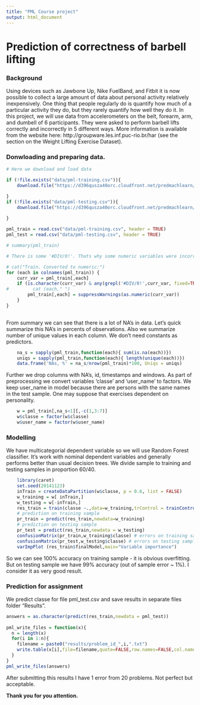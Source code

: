 ```yaml
---
title: "PML Course project"
output: html_document
---
```


# Prediction of correctness of barbell lifting

### Background

Using devices such as Jawbone Up, Nike FuelBand, and Fitbit it is now possible to collect a large amount of data about personal activity relatively inexpensively. One thing that people regularly do is quantify how much of a particular activity they do, but they rarely quantify how well they do it. In this project, we will use data from accelerometers on the belt, forearm, arm, and dumbell of 6 participants. They were asked to perform barbell lifts correctly and incorrectly in 5 different ways. More information is available from the website here: http://groupware.les.inf.puc-rio.br/har (see the section on the Weight Lifting Exercise Dataset). 

### Donwloading and preparing data.

```r
# Here we download and load data

if (!file.exists("data/pml-training.csv")){
    download.file("https://d396qusza40orc.cloudfront.net/predmachlearn/pml-training.csv",destfile = "data/pml-training.csv")

}
if (!file.exists("data/pml-testing.csv")){
    download.file("https://d396qusza40orc.cloudfront.net/predmachlearn/pml-testing.csv",destfile = "data/pml-testing.csv")
    
}

pml_train = read.csv("data/pml-training.csv", header = TRUE)  
pml_test = read.csv("data/pml-testing.csv", header = TRUE)

# summary(pml_train)

# There is some '#DIV/0!'. Thats why some numeric variables were incorrectly encoded as charaters. Below we correct them:

# cat("Train. Converted to numeric:")
for (each in colnames(pml_train)) {
    curr_var = pml_train[,each]
    if (is.character(curr_var) & any(grepl('#DIV/0!',curr_var, fixed=TRUE))) {
#         cat (each," ")
        pml_train[,each] = suppressWarnings(as.numeric(curr_var))
    }
}  
 
```

From summary we can see that there is a lot of NA's in data. Let's quick summarize this NA's in percents of observations. Also we summarize number of unique values in each column. We don't need constants as predictors.

```r
    na_s = sapply(pml_train,function(each){ sum(is.na(each))})
    uniqs = sapply(pml_train,function(each){ length(unique(each))})
    data.frame('NAs, %' = na_s/nrow(pml_train)*100, Uniqs = uniqs) 

```

Further we drop columns with NA's, id, timestamps and windows. As part of preprocessing we convert variables 'classe' and 'user_name' to factors. 
We keep user_name in model because there are persons with the same names in the test sample.  One may suppose that exercises dependent on personality.

```r
    w = pml_train[,na_s<1][,-c(1,3:7)]
    w$classe = factor(w$classe)
    w$user_name = factor(w$user_name)
```

### Modelling

We have multicategorial dependent variable so we will use Random Forest classifier. It's work with nominal dependent variables and generally performs better than usual decision trees. We divide sample to training and testing samples in proportion 60/40.

```r
    library(caret)
    set.seed(20141123)
    inTrain = createDataPartition(w$classe, p = 0.6, list = FALSE)
    w_training = w[ inTrain,]
    w_testing = w[-inTrain,]
    res_train = train(classe ~.,data=w_training,trControl = trainControl(method="oob"), method = "rf")
    # prediction on training sample
    pr_train = predict(res_train,newdata=w_training)
    # prediction on testing sample
    pr_test = predict(res_train,newdata = w_testing)
    confusionMatrix(pr_train,w_training$classe) # errors on training sample
    confusionMatrix(pr_test,w_testing$classe) # errors on testing sample
    varImpPlot (res_train$finalModel,main="Variable importance")
```

So we can see 100% accuracy on training sample - it is obvious overfitting. But on testing sample we have 99% accuracy (out of sample error ~ 1%). I consider it as very good result.

### Prediction for assignment

We predict classe for file pml_test.csv and save results in separate files folder "Results".

```r

answers = as.character(predict(res_train,newdata = pml_test))
  
pml_write_files = function(x){
  n = length(x)
  for(i in 1:n){
    filename = paste0("results/problem_id_",i,".txt")
    write.table(x[i],file=filename,quote=FALSE,row.names=FALSE,col.names=FALSE)
  }
} 
pml_write_files(answers)
```

After submitting this results I have 1 error from 20 problems. Not perfect but acceptable.

**Thank you for you attention.**
